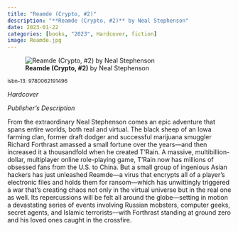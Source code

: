 ```yaml
---
title: "Reamde (Crypto, #2)"
description: "**Reamde (Crypto, #2)** by Neal Stephenson"
date: 2023-01-22
categories: [books, "2023", Hardcover, fiction]
image: Reamde.jpg
---
```

![**Reamde (Crypto, #2)** by Neal Stephenson](Reamde.jpg){fig-align="left"}

<sup>isbn-13: 9780062191496</sup>

*Hardcover*

*Publisher's Description*

From the extraordinary Neal Stephenson comes an epic adventure that spans
entire worlds, both real and virtual. The black sheep of an Iowa farming
clan, former draft dodger and successful marijuana smuggler Richard
Forthrast amassed a small fortune over the years—and then increased it a
thousandfold when he created T'Rain. A massive, multibillion-dollar,
multiplayer online role-playing game, T'Rain now has millions of obsessed
fans from the U.S. to China. But a small group of ingenious Asian hackers
has just unleashed Reamde—a virus that encrypts all of a player's
electronic files and holds them for ransom—which has unwittingly triggered
a war that's creating chaos not only in the virtual universe but in the
real one as well. Its repercussions will be felt all around the
globe—setting in motion a devastating series of events involving Russian
mobsters, computer geeks, secret agents, and Islamic terrorists—with
Forthrast standing at ground zero and his loved ones caught in the
crossfire.